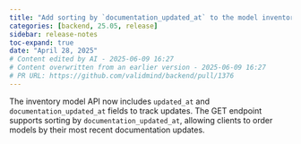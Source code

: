 ```yaml
---
title: "Add sorting by `documentation_updated_at` to the model inventory API (#1376)"
categories: [backend, 25.05, release]
sidebar: release-notes
toc-expand: true
date: "April 28, 2025"
# Content edited by AI - 2025-06-09 16:27
# Content overwritten from an earlier version - 2025-06-09 16:27
# PR URL: https://github.com/validmind/backend/pull/1376
---
```


The inventory model API now includes `updated_at` and `documentation_updated_at` fields to track updates. The GET endpoint supports sorting by `documentation_updated_at`, allowing clients to order models by their most recent documentation updates.

<!--- VALIDATION SUMMARY
Content Type: title
Validation Status: CHECK
Attempts: 7
Last Validation: 2025-06-09 16:17:31
Result: The edited content effectively clarifies the original request by specifying the addition of a sorting feature to the model inventory API. It uses precise language to indicate the specific field (`documentation_updated_at`) by which the sorting should occur. This makes the requirement clear and actio...
Reedit Available: Yes
Reedit Message: The edited content effectively clarifies the original request by specifying the addition of a sorting feature to the model inventory API. It uses precise language to indicate the specific field (`docu...
--->
